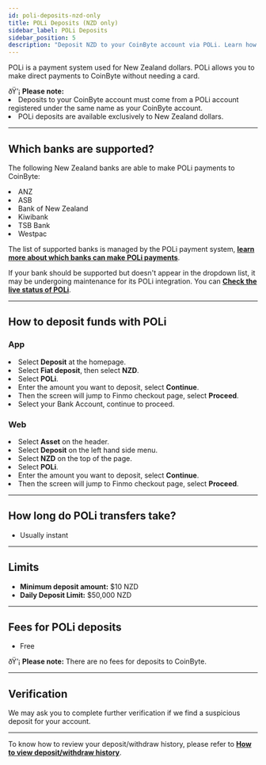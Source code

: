 ```yaml
---
id: poli-deposits-nzd-only
title: POLi Deposits (NZD only)
sidebar_label: POLi Deposits
sidebar_position: 5
description: "Deposit NZD to your CoinByte account via POLi. Learn how it works, supported banks, fees, and limits."
---
```



POLi is a payment system used for New Zealand dollars. POLi allows you to make direct payments to CoinByte without needing a card.

<WarningBox>
ðŸ’¡ <strong>Please note:</strong><br/>
<TickList>
  <li>Deposits to your CoinByte account must come from a POLi account registered under the same name as your CoinByte account.</li>
  <li>POLi deposits are available exclusively to New Zealand dollars.</li>
</TickList>
</WarningBox>

---

## Which banks are supported?

The following New Zealand banks are able to make POLi payments to CoinByte:

<TickList>
  <li>ANZ</li>
  <li>ASB</li>
  <li>Bank of New Zealand</li>
  <li>Kiwibank</li>
  <li>TSB Bank</li>
  <li>Westpac</li>
</TickList>

The list of supported banks is managed by the POLi payment system, <a href="https://www.polipayments.com/SupportedBanks" target="_blank"><strong>learn more about which banks can make POLi payments</strong></a>.

If your bank should be supported but doesn't appear in the dropdown list, it may be undergoing maintenance for its POLi integration. You can <a href="https://status.polipayments.com/" target="_blank"><strong>Check the live status of POLi</strong></a>.

---

## How to deposit funds with POLi

<Tabs groupId="platform">
  <TabItem value="mobile" label="Mobile App">

<div style={{ marginTop: '2.5rem' }}></div>

### App

<div style={{ marginTop: '1.5rem' }}></div>

<RoundStepList>
  <li>Select <strong>Deposit</strong> at the homepage.</li>
  <li>Select <strong>Fiat deposit</strong>, then select <strong>NZD</strong>.</li>
  <li>Select <strong>POLi</strong>.</li>
  <li>Enter the amount you want to deposit, select <strong>Continue</strong>.</li>
  <li>Then the screen will jump to Finmo checkout page, select <strong>Proceed</strong>.</li>
  <li>Select your Bank Account, continue to proceed.</li>
</RoundStepList>

  </TabItem>
  <TabItem value="web" label="Web">

<div style={{ marginTop: '2.5rem' }}></div>

### Web

<div style={{ marginTop: '1.5rem' }}></div>

<RoundStepList>
  <li>Select <strong>Asset</strong> on the header.</li>
  <li>Select <strong>Deposit</strong> on the left hand side menu.</li>
  <li>Select <strong>NZD</strong> on the top of the page.</li>
  <li>Select <strong>POLi</strong>.</li>
  <li>Enter the amount you want to deposit, select <strong>Continue</strong>.</li>
  <li>Then the screen will jump to Finmo checkout page, select <strong>Proceed</strong>.</li>
</RoundStepList>

  </TabItem>
</Tabs>

---

## How long do POLi transfers take?

- Usually instant

---

## Limits

- **Minimum deposit amount:** $10 NZD
- **Daily Deposit Limit:** $50,000 NZD

---

## Fees for POLi deposits

- Free

<InfoBox>
ðŸ’¡ <strong>Please note:</strong> There are no fees for deposits to CoinByte.
</InfoBox>

---

## Verification

We may ask you to complete further verification if we find a suspicious deposit for your account.

---

To know how to review your deposit/withdraw history, please refer to <strong><a href="/docs/user-guide/tools/transaction-history">How to view deposit/withdraw history</a></strong>.

<RelatedArticles category="deposits-withdrawals" />
